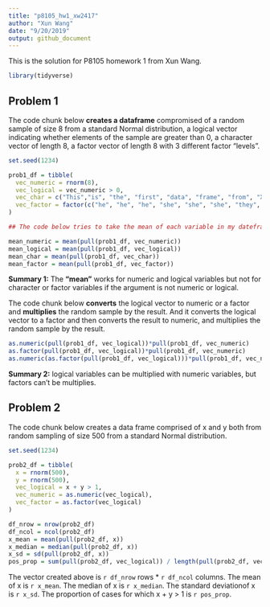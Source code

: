 ```yaml
---
title: "p8105_hw1_xw2417"
author: "Xun Wang"
date: "9/20/2019"
output: github_document
---
```


This is the solution for P8105 homework 1 from Xun Wang.

```r
library(tidyverse)
```

## Problem 1

The code chunk below **creates a dataframe** compromised of a random sample of size 8 from a standard Normal distribution, a logical vector indicating whether elements of the sample are greater than 0, a character vector of length 8, a factor vector of length 8 with 3 different factor “levels”.

```r
set.seed(1234)

prob1_df = tibble(
  vec_numeric = rnorm(8),
  vec_logical = vec_numeric > 0,
  vec_char = c("This","is", "the", "first", "data", "frame", "from", "Xun")，
  vec_factor = factor(c("he", "he", "he", "she", "she", "she", "they", "they"))
)

## The code below tries to take the mean of each variable in my dateframe.

mean_numeric = mean(pull(prob1_df, vec_numeric))
mean_logical = mean(pull(prob1_df, vec_logical))
mean_char = mean(pull(prob1_df, vec_char))
mean_factor = mean(pull(prob1_df, vec_factor))
```

**Summary 1:** The **"mean"** works for numeric and logical variables but not for character or factor variables if the argument is not numeric or logical.

The code chunk below **converts** the logical vector to numeric or a factor and **multiplies** the random sample by the result. And it converts the logical vector to a factor and then converts the result to numeric, and multiplies the random sample by the result.

```r
as.numeric(pull(prob1_df, vec_logical))*pull(prob1_df, vec_numeric)
as.factor(pull(prob1_df, vec_logical))*pull(prob1_df, vec_numeric)
as.numeric(as.factor(pull(prob1_df, vec_logical)))*pull(prob1_df, vec_numeric)
```

**Summary 2:** logical variables can be multiplied with numeric variables, but factors can't be multiplies.

## Problem 2

The code chunk below creates a data frame comprised of x and y both from random sampling of size 500 from a standard Normal distribution.

```r
set.seed(1234)

prob2_df = tibble(
  x = rnorm(500),
  y = rnorm(500),
  vec_logical = x + y > 1,
  vec_numeric = as.numeric(vec_logical),
  vec_factor = as.factor(vec_logical)
)

df_nrow = nrow(prob2_df)
df_ncol = ncol(prob2_df)
x_mean = mean(pull(prob2_df, x))
x_median = median(pull(prob2_df, x))
x_sd = sd(pull(prob2_df, x))
pos_prop = sum(pull(prob2_df, vec_logical)) / length(pull(prob2_df, vec_logical))

```

The vector created above is `r df_nrow` rows * `r df_ncol` columns. The mean of x is `r x_mean`. The median of x is `r x_median`. The standard deviationof x is `r x_sd`. The proportion of cases for which x + y > 1 is `r pos_prop`.
